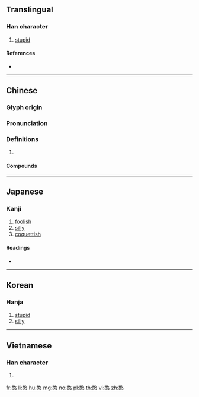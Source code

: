 ==Translingual==

===Han character===
{{Han char|rn=61|rad=心|as=12|sn=16|four=18334|canj=MKP,NKP,XMKP,XNKP|ids=⿱敢心}}

# [[stupid]]

====References====
* {{Han ref|kx=0403.240|dkj=11244|dj=0743.260|hdz=42343.140|uh=61A8|ud=25000|bh=E977|bd=59767}}

----

==Chinese==
{{zh-forms}}

===Glyph origin===
{{Han etym}}

===Pronunciation===
{{zh-pron
|m=hān
|c=ham1
|mn=khám
|mc=y
|oc=y
|cat=
}}

===Definitions===
{{zh-hanzi}}

# {{rfdef|zh}}

====Compounds====
{{zh-der|半憨子|太憨生|嬌憨|憨厚|憨子|憨寢|憨態|憨狀可掬|憨皮|憨直|憨笑|憨錢|憨頑|淘氣憨頑|獃憨獃|老憨|裝憨|裝憨打呆}}

----

==Japanese==

===Kanji===
{{ja-kanji|grade=|rs=心12}}

# [[foolish]]
# [[silly]]
# [[coquettish]]

====Readings====
* {{ja-readings|on=[[かん]] (kan), [[がん]] (gan)|kun=[[おろか]] (oroka)}}

----

==Korean==

===Hanja===
{{ko-hanja|hangeul=감|eumhun=|rv=gam|mr=kam|y=kam}}

# [[stupid]]
# [[silly]]

----

==Vietnamese==

===Han character===
{{vi-readings|rs=心12|hanviet=hám}}

# {{defn|lang=vi|sort=心12}}

[[fr:憨]]
[[li:憨]]
[[hu:憨]]
[[mg:憨]]
[[no:憨]]
[[pl:憨]]
[[th:憨]]
[[vi:憨]]
[[zh:憨]]